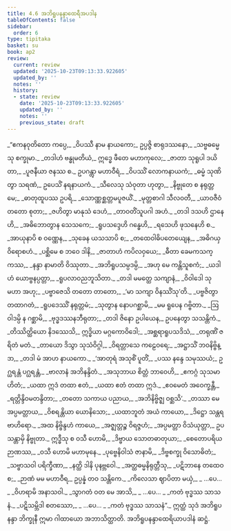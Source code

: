 ```yaml
---
title: 4.6 အဘိရူပနန္ဒာထေရီအပဒါန
tableOfContents: false
sidebar:
  order: 6
type: tipitaka
basket: su
book: ap2
review:
  current: review
  updated: '2025-10-23T09:13:33.922605'
  updated_by: ''
  notes: ''
  history:
  - state: review
    date: '2025-10-23T09:13:33.922605'
    updated_by: ''
    notes: ''
    previous_state: draft
---
```



<ReviewStatus review={frontmatter.review} showDetails={true} />

<HypothesisAnnotation frontmatter={frontmatter} />

<DynamicBreadcrumb />

<Division number="143" book="ap2" e="ch" v="20" p="124">

<Paragraph number="1357" type="verses" book="ap2">
_“ဧကနဝုတိတော ကပ္ပေ,_  
_ဝိပဿီ နာမ နာယကော;_  
ဥပ္ပဇ္ဇိ စာရုဒဿနော,_  
_သဗ္ဗဓမ္မေသု စက္ခုမာ._  

</Paragraph>

</Division>
<Division number="144" book="ap2" e="ch" v="20" p="124">

<Paragraph number="1358" type="verses" book="ap2">
_တဒါဟံ ဗန္ဓုမတိယံ,_  
ဣဒ္ဓေ ဖီတေ မဟာကုလေ;_  
_ဇာတာ သုရူပါ ဒယိတာ,_  
_ပူဇနီယာ ဇနဿ စ._  

</Paragraph>

</Division>
<Division number="145" book="ap2" e="ch" v="20" p="124">

<Paragraph number="1359" book="ap2">
ဥပဂန္တွာ မဟာဝီရံ,_  
_ဝိပဿိံ လောကနာယကံ;_  
_ဓမ္မံ သုဏိတွာ သရဏံ,_  
ဥပေသိံ နရနာယကံ._  

</Paragraph>

</Division>
<Division number="146" book="ap2" e="ch" v="20" p="124">

<Paragraph number="1360" type="verses" book="ap2">
_သီလေသု သံဝုတာ ဟုတွာ,_  
_နိဗ္ဗုတေ စ နရုတ္တမေ;_  
_ဓာတုထူပဿ ဥပရိ,_  
_သောဏ္ဏစ္ဆတ္တမပူဇယိံ._  

</Paragraph>

</Division>
<Division number="147" book="ap2" e="ch" v="20" p="124">

<Paragraph number="1361" type="verses" book="ap2">
_မုတ္တစာဂါ သီလဝတီ,_  
_ယာဝဇီဝံ တတော စုတာ;_  
_ဇဟိတွာ မာနုသံ ဒေဟံ,_  
_တာဝတိံသူပဂါ အဟံ._  

</Paragraph>

</Division>
<Division number="148" book="ap2" e="ch" v="20" p="124">

<Paragraph number="1362" type="verses" book="ap2">
_တဒါ ဒသဟိ ဌာနေဟိ,_  
_အဓိဘောတွာန သေသကေ;_  
_ရူပသဒ္ဒေဟိ ဂန္ဓေဟိ,_  
_ရသေဟိ ဖုသနေဟိ စ._  

</Paragraph>

</Division>
<Division number="149" book="ap2" e="ch" v="20" p="124">

<Paragraph number="1363" type="verses" book="ap2">
_အာယုနာပိ စ ဝဏ္ဏေန,_  
_သုခေန ယသသာပိ စ;_  
_တထေဝါဓိပတေယျေန,_  
_အဓိဂယှ ဝိရောစဟံ._  

</Paragraph>

</Division>
<Division number="150" book="ap2" e="ch" v="20" p="125">

<Paragraph number="1364" type="verses" book="ap2">
_ပစ္ဆိမေ စ ဘဝေ ဒါနိ,_  
_ဇာတာဟံ ကပိလဝှယေ;_  
_ဓီတာ ခေမကသက္ကဿ,_  
_နန္ဒာ နာမာတိ ဝိဿုတာ._  

</Paragraph>

</Division>
<Division number="151" book="ap2" e="ch" v="20" p="125">

<Paragraph number="1365" type="verses" book="ap2">
_အဘိရူပသမ္ပဒမ္ပိ,_  
_အဟု မေ ကန္တိသူစကံ;_  
_ယဒါဟံ ယောဗ္ဗနပ္ပတ္တာ,_  
_ရူပလာဝညဘူသိတာ._  

</Paragraph>

</Division>
<Division number="152" book="ap2" e="ch" v="20" p="125">

<Paragraph number="1366" type="verses" book="ap2">
_တဒါ မမတ္ထေ သကျာနံ,_  
_ဝိဝါဒေါ သုမဟာ အဟု;_  
_ပဗ္ဗာဇေသိ တတော တာတော,_  
_‘မာ သကျာ ဝိနဿိံသု’တိ._  

</Paragraph>

</Division>
<Division number="153" book="ap2" e="ch" v="20" p="125">

<Paragraph number="1367" type="verses" book="ap2">
_ပဗ္ဗဇိတွာ တထာဂတံ,_  
_ရူပဒေဿိံ နရုတ္တမံ;_  
_သုတွာန နောပဂစ္ဆာမိ,_  
_မမ ရူပေန ဂဗ္ဗိတာ._  

</Paragraph>

</Division>
<Division number="154" book="ap2" e="ch" v="20" p="125">

<Paragraph number="1368" type="verses" book="ap2">
_ဩဝါဒမ္ပိ န ဂစ္ဆာမိ,_  
_ဗုဒ္ဓဒဿနဘီရုတာ;_  
_တဒါ ဇိနော ဥပါယေန,_  
ဥပနေတွာ သသန္တိကံ._  

</Paragraph>

</Division>
<Division number="155" book="ap2" e="ch" v="20" p="125">

<Paragraph number="1369" type="verses" book="ap2">
_တိဿိတ္ထိယော နိဒဿေသိ,_  
ဣဒ္ဓိယာ မဂ္ဂကောဝိဒေါ;_  
_အစ္ဆရာရူပသဒိသံ,_  
_တရုဏိံ ဇရိတံ မတံ._  

</Paragraph>

</Division>
<Division number="156" book="ap2" e="ch" v="20" p="125">

<Paragraph number="1370" type="verses" book="ap2">
_တာယော ဒိသွာ သုသံဝိဂ္ဂါ,_  
_ဝိရတ္တာသေ ကဠေဝရေ;_  
_အဋ္ဌာသိံ ဘဝနိဗ္ဗိန္ဒာ,_  
_တဒါ မံ အာဟ နာယကော._  

</Paragraph>

</Division>
<Division number="157" book="ap2" e="ch" v="20" p="125">

<Paragraph number="1371" type="verses" book="ap2">
_‘အာတုရံ အသုစိံ ပူတိံ,_  
_ပဿ နန္ဒေ သမုဿယံ;_  
ဥဂ္ဃရန္တံ ပဂ္ဃရန္တံ,_  
_ဗာလာနံ အဘိနန္ဒိတံ._  

</Paragraph>

</Division>
<Division number="158" book="ap2" e="ch" v="20" p="125">

<Paragraph number="1372" type="verses" book="ap2">
_အသုဘာယ စိတ္တံ ဘာဝေဟိ,_  
_ဧကဂ္ဂံ သုသမာဟိတံ;_  
_ယထာ ဣဒံ တထာ ဧတံ,_  
_ယထာ ဧတံ တထာ ဣဒံ._  

</Paragraph>

</Division>
<Division number="159" book="ap2" e="ch" v="20" p="125">

<Paragraph number="1373" type="verses" book="ap2">
_ဧဝမေတံ အဝေက္ခန္တီ,_  
_ရတ္တိန္ဒိဝမတန္ဒိတာ;_  
_တတော သကာယ ပညာယ,_  
_အဘိနိဗ္ဗိဇ္ဈ ဝစ္ဆသိ’._  

</Paragraph>

</Division>
<Division number="160" book="ap2" e="ch" v="20" p="125">

<Paragraph number="1374" type="verses" book="ap2">
_တဿာ မေ အပ္ပမတ္တာယ,_  
_ဝိစရန္တိယာ ယောနိသော;_  
_ယထာဘူတံ အယံ ကာယော,_  
_ဒိဋ္ဌော သန္တရဗာဟိရော._  

</Paragraph>

</Division>
<Division number="161" book="ap2" e="ch" v="20" p="125">

<Paragraph number="1375" type="verses" book="ap2">
_အထ နိဗ္ဗိန္ဒဟံ ကာယေ,_  
_အဇ္ဈတ္တဉ္စ ဝိရဇ္ဇဟံ;_  
_အပ္ပမတ္တာ ဝိသံယုတ္တာ,_  
ဥပသန္တာမှိ နိဗ္ဗုတာ._  

</Paragraph>

</Division>
<Division number="162" book="ap2" e="ch" v="20" p="126">

<Paragraph number="1376" type="verses" book="ap2">
ဣဒ္ဓီသု စ ဝသီ ဟောမိ,_  
_ဒိဗ္ဗာယ သောတဓာတုယာ;_  
_စေတောပရိယဉာဏဿ,_  
_ဝသီ ဟောမိ မဟာမုနေ._  

</Paragraph>

</Division>
<Division number="163" book="ap2" e="ch" v="20" p="126">

<Paragraph number="1377" type="verses" book="ap2">
_ပုဗ္ဗေနိဝါသံ ဇာနာမိ,_  
_ဒိဗ္ဗစက္ခု ဝိသောဓိတံ;_  
_သဗ္ဗာသဝါ ပရိက္ခီဏာ,_  
_နတ္ထိ ဒါနိ ပုနဗ္ဘဝေါ._  

</Paragraph>

</Division>
<Division number="164" book="ap2" e="ch" v="20" p="126">

<Paragraph number="1378" type="verses" book="ap2">
_အတ္ထဓမ္မနိရုတ္တီသု,_  
_ပဋိဘာနေ တထေဝ စ;_  
_ဉာဏံ မမ မဟာဝီရ,_  
ဥပ္ပန္နံ တဝ သန္တိကေ._  

</Paragraph>

</Division>
<Division number="165" book="ap2" e="ch" v="20" p="126">

<Paragraph number="1379" type="verses" book="ap2">
_ကိလေသာ ဈာပိတာ မယှံ,_  
_ …ပေ… _  
_ဝိဟရာမိ အနာသဝါ._  

</Paragraph>

</Division>
<Division number="166" book="ap2" e="ch" v="20" p="126">

<Paragraph number="1380" type="verses" book="ap2">
_သွာဂတံ ဝတ မေ အာသိ,_  
_ …ပေ… _  
_ကတံ ဗုဒ္ဓဿ သာသနံ._  

</Paragraph>

</Division>
<Division number="167" book="ap2" e="ch" v="20" p="126">

<Paragraph number="1381" type="verses" book="ap2">
_ပဋိသမ္ဘိဒါ စတဿော,_  
_ …ပေ… _  
_ကတံ ဗုဒ္ဓဿ သာသနံ”._  

</Paragraph>

<Paragraph number="1382" book="ap2">
ဣတ္ထံ သုဒံ အဘိရူပနန္ဒာ ဘိက္ခုနီ ဣမာ ဂါထာယော အဘာသိတ္ထာတိ.

</Paragraph>
</Division>

<Paragraph number="1383" type="center" book="ap2">
အဘိရူပနန္ဒာထေရိယာပဒါနံ ဆဋ္ဌံ.
</Paragraph>